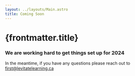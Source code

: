 ```yaml
---
layout: ../layouts/Main.astro
title: Coming Soon
---
```


# {frontmatter.title}
### We are working hard to get things set up for 2024

In the meantime, if you have any questions please reach out to <a href="mailto:first@levitatelearning.ca">first@levitatelearning.ca</a>
